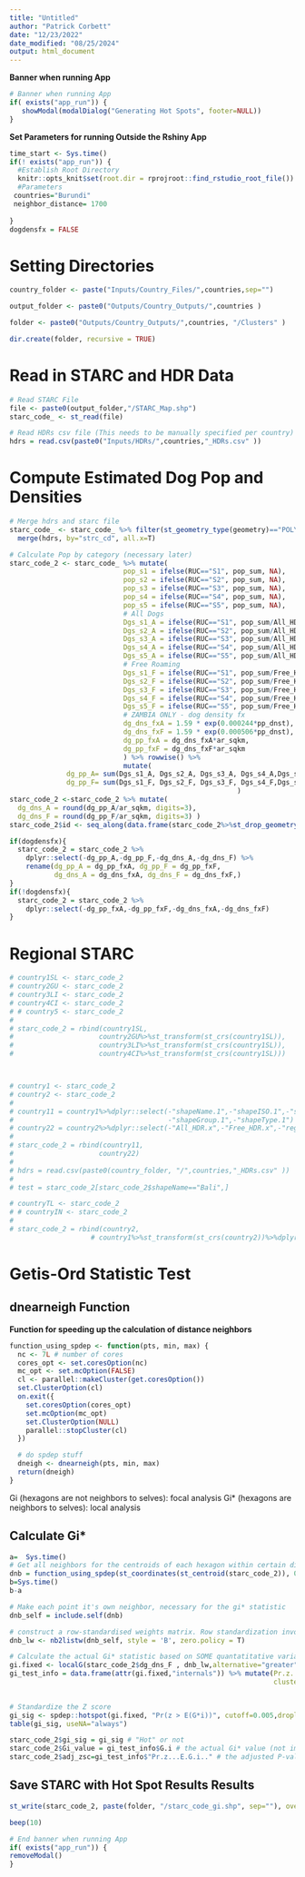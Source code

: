 ```yaml
---
title: "Untitled"
author: "Patrick Corbett"
date: "12/23/2022"
date_modified: "08/25/2024"
output: html_document
---
```



**Banner when running App**
```r
# Banner when running App
if( exists("app_run")) {
   showModal(modalDialog("Generating Hot Spots", footer=NULL))
}
```


**Set Parameters for running Outside the Rshiny App**
```r
time_start <- Sys.time()
if(! exists("app_run")) {
  #Establish Root Directory
  knitr::opts_knit$set(root.dir = rprojroot::find_rstudio_root_file())
  #Parameters
 countries="Burundi"
 neighbor_distance= 1700
 
}
dogdensfx = FALSE
```


# Setting Directories
```r

country_folder <- paste("Inputs/Country_Files/",countries,sep="")

output_folder <- paste0("Outputs/Country_Outputs/",countries )

folder <- paste0("Outputs/Country_Outputs/",countries, "/Clusters" )

dir.create(folder, recursive = TRUE)

```


# Read in STARC and HDR Data 

```r
# Read STARC File
file <- paste0(output_folder,"/STARC_Map.shp")
starc_code_ <- st_read(file)

# Read HDRs csv file (This needs to be manually specified per country)
hdrs = read.csv(paste0("Inputs/HDRs/",countries,"_HDRs.csv" ))

```

# Compute Estimated Dog Pop and Densities

```r
# Merge hdrs and starc file
starc_code_ <- starc_code_ %>% filter(st_geometry_type(geometry)=="POLYGON") %>% 
  merge(hdrs, by="strc_cd", all.x=T) 

# Calculate Pop by category (necessary later)
starc_code_2 <- starc_code_ %>% mutate(
                            pop_s1 = ifelse(RUC=="S1", pop_sum, NA),
                            pop_s2 = ifelse(RUC=="S2", pop_sum, NA),
                            pop_s3 = ifelse(RUC=="S3", pop_sum, NA),
                            pop_s4 = ifelse(RUC=="S4", pop_sum, NA),
                            pop_s5 = ifelse(RUC=="S5", pop_sum, NA),
                            # All Dogs
                            Dgs_s1_A = ifelse(RUC=="S1", pop_sum/All_HDR, NA),
                            Dgs_s2_A = ifelse(RUC=="S2", pop_sum/All_HDR, NA),
                            Dgs_s3_A = ifelse(RUC=="S3", pop_sum/All_HDR, NA),
                            Dgs_s4_A = ifelse(RUC=="S4", pop_sum/All_HDR, NA),
                            Dgs_s5_A = ifelse(RUC=="S5", pop_sum/All_HDR, NA),
                            # Free Roaming
                            Dgs_s1_F = ifelse(RUC=="S1", pop_sum/Free_HDR, NA),
                            Dgs_s2_F = ifelse(RUC=="S2", pop_sum/Free_HDR, NA),
                            Dgs_s3_F = ifelse(RUC=="S3", pop_sum/Free_HDR, NA),
                            Dgs_s4_F = ifelse(RUC=="S4", pop_sum/Free_HDR, NA),
                            Dgs_s5_F = ifelse(RUC=="S5", pop_sum/Free_HDR, NA),
                            # ZAMBIA ONLY - dog density fx
                            dg_dns_fxA = 1.59 * exp(0.000244*pp_dnst),
                            dg_dns_fxF = 1.59 * exp(0.000506*pp_dnst),
                            dg_pp_fxA = dg_dns_fxA*ar_sqkm,
                            dg_pp_fxF = dg_dns_fxF*ar_sqkm
                            ) %>% rowwise() %>% 
                            mutate(
              dg_pp_A= sum(Dgs_s1_A, Dgs_s2_A, Dgs_s3_A, Dgs_s4_A,Dgs_s5_A, na.rm=T ),
              dg_pp_F= sum(Dgs_s1_F, Dgs_s2_F, Dgs_s3_F, Dgs_s4_F,Dgs_s5_F, na.rm=T )
                                                        )
starc_code_2 <-starc_code_2 %>% mutate(
  dg_dns_A = round(dg_pp_A/ar_sqkm, digits=3),
  dg_dns_F = round(dg_pp_F/ar_sqkm, digits=3) )
starc_code_2$id <- seq_along(data.frame(starc_code_2%>%st_drop_geometry())[,2])

if(dogdensfx){
  starc_code_2 = starc_code_2 %>% 
    dplyr::select(-dg_pp_A,-dg_pp_F,-dg_dns_A,-dg_dns_F) %>%
    rename(dg_pp_A = dg_pp_fxA, dg_pp_F = dg_pp_fxF,
           dg_dns_A = dg_dns_fxA, dg_dns_F = dg_dns_fxF,)
}
if(!dogdensfx){
  starc_code_2 = starc_code_2 %>% 
    dplyr::select(-dg_pp_fxA,-dg_pp_fxF,-dg_dns_fxA,-dg_dns_fxF)
}


```

# Regional STARC
```r

# country1SL <- starc_code_2
# country2GU <- starc_code_2
# country3LI <- starc_code_2
# country4CI <- starc_code_2
# # country5 <- starc_code_2
# 
# starc_code_2 = rbind(country1SL,
#                     country2GU%>%st_transform(st_crs(country1SL)),
#                     country3LI%>%st_transform(st_crs(country1SL)),
#                     country4CI%>%st_transform(st_crs(country1SL)))



# country1 <- starc_code_2
# country2 <- starc_code_2
# 
# country11 = country1%>%dplyr::select(-"shapeName.1",-"shapeISO.1",-"shapeID.1",
#                                      -"shapeGroup.1",-"shapeType.1")
# country22 = country2%>%dplyr::select(-"All_HDR.x",-"Free_HDR.x",-"reg.x",-"All_HDR.y",-"Free_HDR.y",-"reg.y")
# 
# starc_code_2 = rbind(country11,
#                     country22)
# 
# hdrs = read.csv(paste0(country_folder, "/",countries,"_HDRs.csv" ))
# 
# test = starc_code_2[starc_code_2$shapeName=="Bali",]

# countryTL <- starc_code_2
# # countryIN <- starc_code_2
#
# starc_code_2 = rbind(country2,
                    # country1%>%st_transform(st_crs(country2))%>%dplyr::select(names(country2)))

```

# Getis-Ord Statistic Test 

## dnearneigh Function 
**Function for speeding up the calculation of  distance neighbors**
```r
function_using_spdep <- function(pts, min, max) {
  nc <- 7L # number of cores
  cores_opt <- set.coresOption(nc)
  mc_opt <- set.mcOption(FALSE)
  cl <- parallel::makeCluster(get.coresOption())
  set.ClusterOption(cl)
  on.exit({
    set.coresOption(cores_opt)
    set.mcOption(mc_opt)
    set.ClusterOption(NULL)
    parallel::stopCluster(cl)
  })

  # do spdep stuff
  dneigh <- dnearneigh(pts, min, max)
  return(dneigh)
}

```

Gi (hexagons are not neighbors to selves): focal analysis 
Gi* (hexagons are neighbors to selves): local analysis 

## Calculate Gi*

```r

a=  Sys.time()
# Get all neighbors for the centroids of each hexagon within certain distance (only "neighbor" if centroid is within that distance)
dnb = function_using_spdep(st_coordinates(st_centroid(starc_code_2)), 0, neighbor_distance)
b=Sys.time()
b-a

# Make each point it's own neighbor, necessary for the gi* statistic
dnb_self = include.self(dnb) 

# construct a row-standardised weights matrix. Row standardization involves dividing each neighbor weight for a feature by the sum of all neighbor weights for that feature, and is recommended whenever the distribution of your features is potentially biased due to sampling design or an imposed aggregation scheme. https://rpubs.com/tskam/IS415-Hands-on_Ex07 
dnb_lw <- nb2listw(dnb_self, style = 'B', zero.policy = T)

# Calculate the actual Gi* statistic based on SOME quantatitative variable (dog density, dog frequency, etc) which is also essentially a unstandardized Z score
gi.fixed <- localG(starc_code_2$dg_dns_F , dnb_lw,alternative="greater") # or use dg_pp_F (free roaming dog population...not density)
gi_test_info = data.frame(attr(gi.fixed,"internals")) %>% mutate(Pr.z...E.G.i.. = round(Pr.z...E.G.i.., digits=6), 
                                                                 cluster= attr(gi.fixed,"cluster"))

  
# Standardize the Z score
gi_sig <- spdep::hotspot(gi.fixed, "Pr(z > E(G*i))", cutoff=0.005,droplevels=T)# Room to edit the cut off!!!!!
table(gi_sig, useNA="always")

starc_code_2$gi_sig = gi_sig # "Hot" or not
starc_code_2$Gi_value = gi_test_info$G.i # the actual Gi* value (not important)
starc_code_2$adj_zsc=gi_test_info$"Pr.z...E.G.i.." # the adjusted P-value

```


## Save STARC with Hot Spot Results Results
```r
st_write(starc_code_2, paste(folder, "/starc_code_gi.shp", sep=""), overwtite=T, append=F)

beep(10)

```



```r
# End banner when running App
if( exists("app_run")) {
removeModal()
}
```







